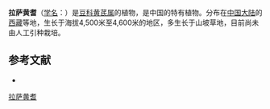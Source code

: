 {{Speciesbox
| name = 拉萨黄耆
| status = 
| status_system = 
| image =
| genus = Astragalus
| species = lasaensis
| authority = Ni et P. C. Li in Acta Phytotax.
}}

'''拉萨黄耆'''（[[学名|学名]]：{{lang|la|''Astragalus lasaensis''}}）是[[豆科|豆科]][[黄芪属|黄芪属]]的植物，是中国的特有植物。分布在[[中国大陆|中国大陆]]的[[西藏|西藏]]等地，生长于海拔4,500米至4,600米的地区，多生长于山坡草地，目前尚未由人工引种栽培。

== 参考文献 ==
<div class="references-small">
* {{cite web| url =http://www.bioinfo.cn/db05/KmzwSpecies.php?action=view&id=15744| title =拉萨黄耆| work =《中国高等植物数据库全库》| publisher =中国科学院微生物研究所| author =昆明植物研究所| accessdate =2009-02-24| deadurl =yes| archiveurl =https://web.archive.org/web/20160305031009/http://www.bioinfo.cn/db05/KmzwSpecies.php?action=view&id=15744| archivedate =2016-03-05}}
</div>
{{Taxonbar|from=Q11077089}}

[[Category:黄芪属|拉萨黄耆]]


{{植物小作品}}